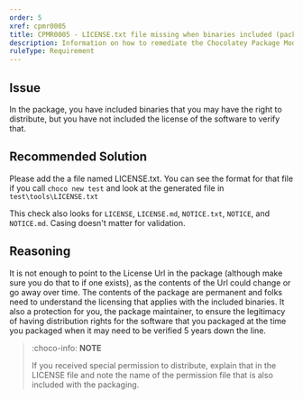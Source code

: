 ```yaml
---
order: 5
xref: cpmr0005
title: CPMR0005 - LICENSE.txt file missing when binaries included (package)
description: Information on how to remediate the Chocolatey Package Moderation Rule 0005
ruleType: Requirement
---
```


<?! Include "../../../../../shared/package-validator-rule-requirement.txt" /?>

## Issue

In the package, you have included binaries that you may have the right to distribute, but you have not included the license of the software to verify that.

## Recommended Solution

Please add the a file named LICENSE.txt. You can see the format for that file if you call `choco new test` and look at the generated file in `test\tools\LICENSE.txt`

This check also looks for `LICENSE`, `LICENSE.md`, `NOTICE.txt`, `NOTICE`, and `NOTICE.md`. Casing doesn't matter for validation.

## Reasoning

It is not enough to point to the License Url in the package (although make sure you do that to if one exists), as the contents of the Url could change or go away over time. The contents of the package are permanent and folks need to understand the licensing that applies with the included binaries. It also a protection for you, the package maintainer, to ensure the legitimacy of having distribution rights for the software that you packaged at the time you packaged when it may need to be verified 5 years down the line.

> :choco-info: **NOTE**
>
> If you received special permission to distribute, explain that in the LICENSE file and note the name of the permission file that is also included with the packaging.
